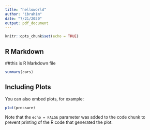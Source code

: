 ```yaml
---
title: "helloworld"
author: "ibrahim"
date: "7/21/2020"
output: pdf_document
---
```


```r
knitr::opts_chunk$set(echo = TRUE)
```

## R Markdown

##this is R Markdown file

```r
summary(cars)
```

## Including Plots

You can also embed plots, for example:

```r
plot(pressure)
```

Note that the `echo = FALSE` parameter was added to the code chunk to prevent printing of the R code that generated the plot.
